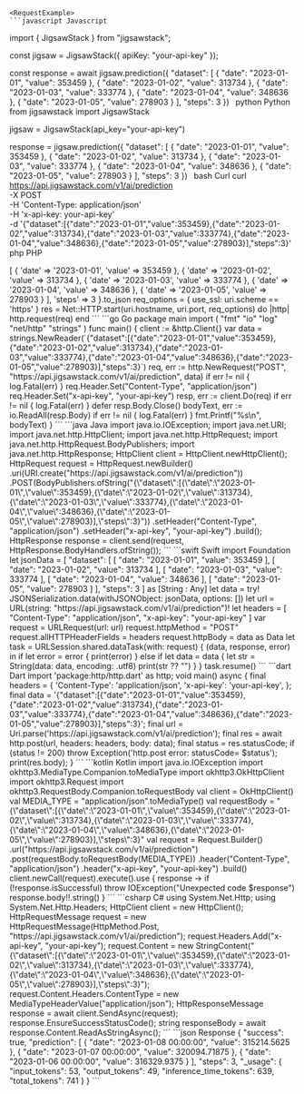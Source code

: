 
    <RequestExample>
    ```javascript Javascript
import { JigsawStack } from "jigsawstack";

const jigsaw = JigsawStack({ apiKey: "your-api-key" });

const response = await jigsaw.prediction({
      "dataset": [
            {
                  "date": "2023-01-01",
                  "value": 353459
            },
            {
                  "date": "2023-01-02",
                  "value": 313734
            },
            {
                  "date": "2023-01-03",
                  "value": 333774
            },
            {
                  "date": "2023-01-04",
                  "value": 348636
            },
            {
                  "date": "2023-01-05",
                  "value": 278903
            }
      ],
      "steps": 3
})
    ```
    ```python Python
from jigsawstack import JigsawStack

jigsaw = JigsawStack(api_key="your-api-key")

response = jigsaw.prediction({
      "dataset": [
            {
                  "date": "2023-01-01",
                  "value": 353459
            },
            {
                  "date": "2023-01-02",
                  "value": 313734
            },
            {
                  "date": "2023-01-03",
                  "value": 333774
            },
            {
                  "date": "2023-01-04",
                  "value": 348636
            },
            {
                  "date": "2023-01-05",
                  "value": 278903
            }
      ],
      "steps": 3
})
    ```
    ```bash Curl
curl https://api.jigsawstack.com/v1/ai/prediction \
 -X POST \
 -H 'Content-Type: application/json' \
 -H 'x-api-key: your-api-key' \
 -d '{"dataset":[{"date":"2023-01-01","value":353459},{"date":"2023-01-02","value":313734},{"date":"2023-01-03","value":333774},{"date":"2023-01-04","value":348636},{"date":"2023-01-05","value":278903}],"steps":3}'
    ```
    ```php PHP
<?php
$ch = curl_init();
curl_setopt($ch, CURLOPT_URL, 'https://api.jigsawstack.com/v1/ai/prediction');
curl_setopt($ch, CURLOPT_RETURNTRANSFER, true);
curl_setopt($ch, CURLOPT_CUSTOMREQUEST, 'POST');
curl_setopt($ch, CURLOPT_HTTPHEADER, [
    'Content-Type: application/json',
    'x-api-key: your-api-key',
]);
curl_setopt($ch, CURLOPT_POSTFIELDS, '{"dataset":[{"date":"2023-01-01","value":353459},{"date":"2023-01-02","value":313734},{"date":"2023-01-03","value":333774},{"date":"2023-01-04","value":348636},{"date":"2023-01-05","value":278903}],"steps":3}');

$response = curl_exec($ch);

curl_close($ch);

    ```
    ```ruby Ruby
require 'net/http'
require 'json'

uri = URI('https://api.jigsawstack.com/v1/ai/prediction')
req = Net::HTTP::Post.new(uri)
req.content_type = 'application/json'
req['x-api-key'] = 'your-api-key'

req.body = {
  'dataset' => [
    {
      'date' => '2023-01-01',
      'value' => 353459
    },
    {
      'date' => '2023-01-02',
      'value' => 313734
    },
    {
      'date' => '2023-01-03',
      'value' => 333774
    },
    {
      'date' => '2023-01-04',
      'value' => 348636
    },
    {
      'date' => '2023-01-05',
      'value' => 278903
    }
  ],
  'steps' => 3
}.to_json

req_options = {
  use_ssl: uri.scheme == 'https'
}
res = Net::HTTP.start(uri.hostname, uri.port, req_options) do |http|
  http.request(req)
end

    ```
    ```go Go
package main

import (
	"fmt"
	"io"
	"log"
	"net/http"
	"strings"
)

func main() {
	client := &http.Client{}
	var data = strings.NewReader(`{"dataset":[{"date":"2023-01-01","value":353459},{"date":"2023-01-02","value":313734},{"date":"2023-01-03","value":333774},{"date":"2023-01-04","value":348636},{"date":"2023-01-05","value":278903}],"steps":3}`)
	req, err := http.NewRequest("POST", "https://api.jigsawstack.com/v1/ai/prediction", data)
	if err != nil {
		log.Fatal(err)
	}
	req.Header.Set("Content-Type", "application/json")
	req.Header.Set("x-api-key", "your-api-key")
	resp, err := client.Do(req)
	if err != nil {
		log.Fatal(err)
	}
	defer resp.Body.Close()
	bodyText, err := io.ReadAll(resp.Body)
	if err != nil {
		log.Fatal(err)
	}
	fmt.Printf("%s\n", bodyText)
}

    ```
    ```java Java
import java.io.IOException;
import java.net.URI;
import java.net.http.HttpClient;
import java.net.http.HttpRequest;
import java.net.http.HttpRequest.BodyPublishers;
import java.net.http.HttpResponse;

HttpClient client = HttpClient.newHttpClient();

HttpRequest request = HttpRequest.newBuilder()
    .uri(URI.create("https://api.jigsawstack.com/v1/ai/prediction"))
    .POST(BodyPublishers.ofString("{\"dataset\":[{\"date\":\"2023-01-01\",\"value\":353459},{\"date\":\"2023-01-02\",\"value\":313734},{\"date\":\"2023-01-03\",\"value\":333774},{\"date\":\"2023-01-04\",\"value\":348636},{\"date\":\"2023-01-05\",\"value\":278903}],\"steps\":3}"))
    .setHeader("Content-Type", "application/json")
    .setHeader("x-api-key", "your-api-key")
    .build();

HttpResponse<String> response = client.send(request, HttpResponse.BodyHandlers.ofString());

    ```
    ```swift Swift
import Foundation

let jsonData = [
    "dataset": [
        [
            "date": "2023-01-01",
            "value": 353459
        ],
        [
            "date": "2023-01-02",
            "value": 313734
        ],
        [
            "date": "2023-01-03",
            "value": 333774
        ],
        [
            "date": "2023-01-04",
            "value": 348636
        ],
        [
            "date": "2023-01-05",
            "value": 278903
        ]
    ],
    "steps": 3
] as [String : Any]
let data = try! JSONSerialization.data(withJSONObject: jsonData, options: [])

let url = URL(string: "https://api.jigsawstack.com/v1/ai/prediction")!
let headers = [
    "Content-Type": "application/json",
    "x-api-key": "your-api-key"
]

var request = URLRequest(url: url)
request.httpMethod = "POST"
request.allHTTPHeaderFields = headers
request.httpBody = data as Data

let task = URLSession.shared.dataTask(with: request) { (data, response, error) in
    if let error = error {
        print(error)
    } else if let data = data {
        let str = String(data: data, encoding: .utf8)
        print(str ?? "")
    }
}

task.resume()

    ```
    ```dart Dart
import 'package:http/http.dart' as http;

void main() async {
  final headers = {
    'Content-Type': 'application/json',
    'x-api-key': 'your-api-key',
  };

  final data = '{"dataset":[{"date":"2023-01-01","value":353459},{"date":"2023-01-02","value":313734},{"date":"2023-01-03","value":333774},{"date":"2023-01-04","value":348636},{"date":"2023-01-05","value":278903}],"steps":3}';

  final url = Uri.parse('https://api.jigsawstack.com/v1/ai/prediction');

  final res = await http.post(url, headers: headers, body: data);
  final status = res.statusCode;
  if (status != 200) throw Exception('http.post error: statusCode= $status');

  print(res.body);
}

    ```
    ```kotlin Kotlin
import java.io.IOException
import okhttp3.MediaType.Companion.toMediaType
import okhttp3.OkHttpClient
import okhttp3.Request
import okhttp3.RequestBody.Companion.toRequestBody

val client = OkHttpClient()

val MEDIA_TYPE = "application/json".toMediaType()

val requestBody = "{\"dataset\":[{\"date\":\"2023-01-01\",\"value\":353459},{\"date\":\"2023-01-02\",\"value\":313734},{\"date\":\"2023-01-03\",\"value\":333774},{\"date\":\"2023-01-04\",\"value\":348636},{\"date\":\"2023-01-05\",\"value\":278903}],\"steps\":3}"

val request = Request.Builder()
  .url("https://api.jigsawstack.com/v1/ai/prediction")
  .post(requestBody.toRequestBody(MEDIA_TYPE))
  .header("Content-Type", "application/json")
  .header("x-api-key", "your-api-key")
  .build()

client.newCall(request).execute().use { response ->
  if (!response.isSuccessful) throw IOException("Unexpected code $response")
  response.body!!.string()
}

    ```
    ```csharp C#
using System.Net.Http;
using System.Net.Http.Headers;

HttpClient client = new HttpClient();

HttpRequestMessage request = new HttpRequestMessage(HttpMethod.Post, "https://api.jigsawstack.com/v1/ai/prediction");

request.Headers.Add("x-api-key", "your-api-key");

request.Content = new StringContent("{\"dataset\":[{\"date\":\"2023-01-01\",\"value\":353459},{\"date\":\"2023-01-02\",\"value\":313734},{\"date\":\"2023-01-03\",\"value\":333774},{\"date\":\"2023-01-04\",\"value\":348636},{\"date\":\"2023-01-05\",\"value\":278903}],\"steps\":3}");
request.Content.Headers.ContentType = new MediaTypeHeaderValue("application/json");

HttpResponseMessage response = await client.SendAsync(request);
response.EnsureSuccessStatusCode();
string responseBody = await response.Content.ReadAsStringAsync();

    ```
    </RequestExample>
    <ResponseExample>
    ```json Response
{
      "success": true,
      "prediction": [
            {
                  "date": "2023-01-08 00:00:00",
                  "value": 315214.5625
            },
            {
                  "date": "2023-01-07 00:00:00",
                  "value": 320094.71875
            },
            {
                  "date": "2023-01-06 00:00:00",
                  "value": 316329.9375
            }
      ],
      "steps": 3,
      "_usage": {
            "input_tokens": 53,
            "output_tokens": 49,
            "inference_time_tokens": 639,
            "total_tokens": 741
      }
}
    ```
    </ResponseExample>
    
    
